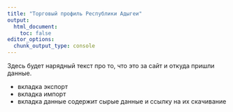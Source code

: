 ```yaml
---
title: "Торговый профиль Республики Адыгеи"
output:
  html_document:
    toc: false
editor_options: 
  chunk_output_type: console
---
```


Здесь будет нарядный текст про то, что это за сайт и откуда пришли данные.

* вкладка экспорт
* вкладка импорт
* вкладка данные содержит сырые данные и ссылку на их скачивание
